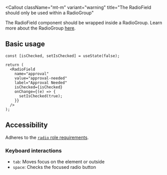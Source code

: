 

<Callout
  className="mt-m"
  variant="warning"
  title="The RadioField should only be used within a RadioGroup"
>
  The RadioField component should be wrapped inside a RadioGroup. Learn more
  about the RadioGroup
  <a href="/docs/components/radio-group">here</a>.
</Callout>

## Basic usage

<Preview>
  <DemoRadioField />
</Preview>

```tsx
const [isChecked, setIsChecked] = useState(false);

return (
  <RadioField
    name="approval"
    value="approval-needed"
    label="Approval Needed"
    isChecked={isChecked}
    onChange={(e) => {
      setIsChecked(true);
    }}
  />
);
```

## Accessibility

Adheres to the [`radio` role requirements](https://www.w3.org/TR/wai-aria-1.2/#radio).

### Keyboard interactions

- `tab`: Moves focus on the element or outside
- `space`: Checks the focused radio button

